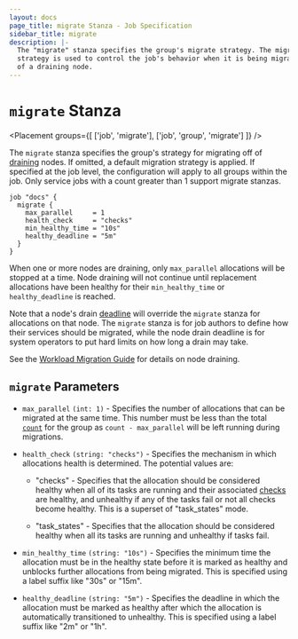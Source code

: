 ```yaml
---
layout: docs
page_title: migrate Stanza - Job Specification
sidebar_title: migrate
description: |-
  The "migrate" stanza specifies the group's migrate strategy. The migrate
  strategy is used to control the job's behavior when it is being migrated off
  of a draining node.
---
```


# `migrate` Stanza

<Placement
  groups={[
    ['job', 'migrate'],
    ['job', 'group', 'migrate']
  ]}
/>

The `migrate` stanza specifies the group's strategy for migrating off of
[draining][drain] nodes. If omitted, a default migration strategy is applied.
If specified at the job level, the configuration will apply to all groups
within the job. Only service jobs with a count greater than 1 support migrate
stanzas.

```hcl
job "docs" {
  migrate {
    max_parallel     = 1
    health_check     = "checks"
    min_healthy_time = "10s"
    healthy_deadline = "5m"
  }
}
```

When one or more nodes are draining, only `max_parallel` allocations will be
stopped at a time. Node draining will not continue until replacement
allocations have been healthy for their `min_healthy_time` or
`healthy_deadline` is reached.

Note that a node's drain [deadline][deadline] will override the `migrate`
stanza for allocations on that node. The `migrate` stanza is for job authors to
define how their services should be migrated, while the node drain deadline is
for system operators to put hard limits on how long a drain may take.

See the [Workload Migration Guide](https://learn.hashicorp.com/nomad/operating-nomad/node-draining) for details
on node draining.

## `migrate` Parameters

- `max_parallel` `(int: 1)` - Specifies the number of allocations that can be
  migrated at the same time. This number must be less than the total
  [`count`][count] for the group as `count - max_parallel` will be left running
  during migrations.

- `health_check` `(string: "checks")` - Specifies the mechanism in which
  allocations health is determined. The potential values are:

  - "checks" - Specifies that the allocation should be considered healthy when
    all of its tasks are running and their associated [checks][checks] are
    healthy, and unhealthy if any of the tasks fail or not all checks become
    healthy. This is a superset of "task_states" mode.

  - "task_states" - Specifies that the allocation should be considered healthy when
    all its tasks are running and unhealthy if tasks fail.

- `min_healthy_time` `(string: "10s")` - Specifies the minimum time the
  allocation must be in the healthy state before it is marked as healthy and
  unblocks further allocations from being migrated. This is specified using a
  label suffix like "30s" or "15m".

- `healthy_deadline` `(string: "5m")` - Specifies the deadline in which the
  allocation must be marked as healthy after which the allocation is
  automatically transitioned to unhealthy. This is specified using a label
  suffix like "2m" or "1h".

[checks]: /docs/job-specification/service#check-parameters
[count]: /docs/job-specification/group#count
[drain]: /docs/commands/node/drain
[deadline]: /docs/commands/node/drain#deadline
